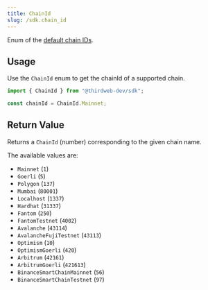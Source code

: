 ```yaml
---
title: ChainId
slug: /sdk.chain_id
---
```


Enum of the [default chain IDs](/typescript/sdk.thirdwebsdk#chain-required).

## Usage

Use the `ChainId` enum to get the chainId of a supported chain.

```javascript
import { ChainId } from "@thirdweb-dev/sdk";

const chainId = ChainId.Mainnet;
```

## Return Value

Returns a `ChainId` (number) corresponding to the given chain name.

The available values are:

- `Mainnet` (`1`)
- `Goerli` (`5`)
- `Polygon` (`137`)
- `Mumbai` (`80001`)
- `Localhost` (`1337`)
- `Hardhat` (`31337`)
- `Fantom` (`250`)
- `FantomTestnet` (`4002`)
- `Avalanche` (`43114`)
- `AvalancheFujiTestnet` (`43113`)
- `Optimism` (`10`)
- `OptimismGoerli` (`420`)
- `Arbitrum` (`42161`)
- `ArbitrumGoerli` (`421613`)
- `BinanceSmartChainMainnet` (`56`)
- `BinanceSmartChainTestnet` (`97`)

